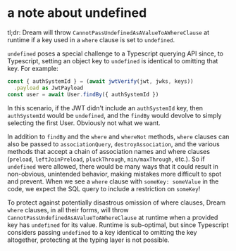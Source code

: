 # a note about undefined

tl;dr: Dream will throw `CannotPassUndefinedAsAValueToAWhereClause` at runtime if a key used in a `where` clause is set to `undefined`.

`undefined` poses a special challenge to a Typescript querying API since, to Typescript, setting an object key to `undefined` is identical to omitting that key. For example:

```typescript
const { authSystemId } = (await jwtVerify(jwt, jwks, keys))
  .payload as JwtPayload
const user = await User.findBy({ authSystemId })
```

In this scenario, if the JWT didn't include an `authSystemId` key, then `authSystemId` would be `undefined`, and the `findBy` would devolve to simply selecting the first User. Obviously not what we want.

In addition to `findBy` and the `where` and `whereNot` methods, `where` clauses can also be passed to `associationQuery`, `destroyAssociation`, and the various methods that accept a chain of association names and where clauses (`preload`, `leftJoinPreload`, `pluckThrough`, `min/maxThrough`, etc.). So if `undefined` were allowed, there would be many ways that it could result in non-obvious, unintended behavior, making mistakes more difficult to spot and prevent. When we see a `where` clause with `someKey: someValue` in the code, we expect the SQL query to include a restriction on `someKey`!

To protect against potentially disastrous omission of where clauses, Dream `where` clauses, in all their forms, will throw `CannotPassUndefinedAsAValueToAWhereClause` at runtime when a provided key has `undefined` for its value. Runtime is sub-optimal, but since Typescript considers passing `undefined` to a key identical to omitting the key altogether, protecting at the typing layer is not possible.
